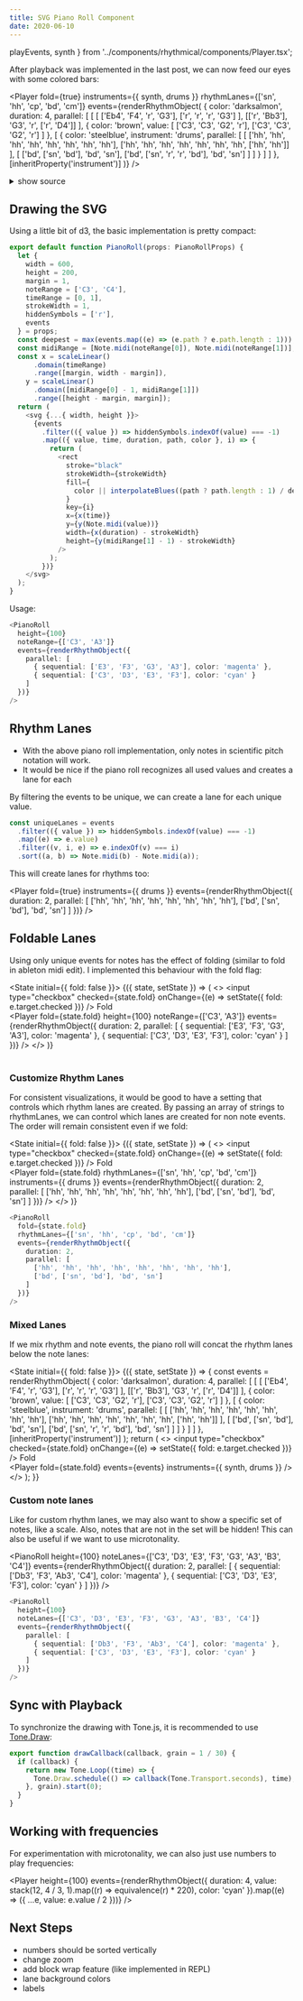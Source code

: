 ```yaml
---
title: SVG Piano Roll Component
date: 2020-06-10
---
```


  playEvents,
  synth
} from '../components/rhythmical/components/Player.tsx';

After playback was implemented in the last post, we can now feed our eyes with some colored bars:

<Player
  fold={true}
  instruments={{ synth, drums }}
  rhythmLanes={['sn', 'hh', 'cp', 'bd', 'cm']}
  events={renderRhythmObject(
    {
      color: 'darksalmon',
      duration: 4,
      parallel: [
        [
          [
            ['Eb4', 'F4', 'r', 'G3'],
            ['r', 'r', 'r', 'G3']
          ],
          [['r', 'Bb3'], 'G3', 'r', ['r', 'D4']]
        ],
        {
          color: 'brown',
          value: [
            ['C3', 'C3', 'G2', 'r'],
            ['C3', 'C3', 'G2', 'r']
          ]
        },
        [
          {
            color: 'steelblue',
            instrument: 'drums',
            parallel: [
              [
                ['hh', 'hh', 'hh', 'hh', 'hh', 'hh', 'hh', 'hh'],
                ['hh', 'hh', 'hh', 'hh', 'hh', 'hh', 'hh', ['hh', 'hh']]
              ],
              [
                ['bd', ['sn', 'bd'], 'bd', 'sn'],
                ['bd', ['sn', 'r', 'r', 'bd'], 'bd', 'sn']
              ]
            ]
          }
        ]
      ]
    },
    [inheritProperty('instrument')]
  )}
/>

<details>
  <summary>show source</summary>

```ts
renderRhythmObject(
  {
    color: 'darksalmon',
    duration: 4,
    parallel: [
      [
        [
          ['Eb4', 'F4', 'r', 'G3'],
          ['r', 'r', 'r', 'G3']
        ],
        [['r', 'Bb3'], 'G3', 'r', ['r', 'D4']]
      ],
      {
        color: 'brown',
        value: [
          ['C3', 'C3', 'G2', 'r'],
          ['C3', 'C3', 'G2', 'r']
        ]
      },
      [
        {
          color: 'steelblue',
          instrument: 'drums',
          parallel: [
            [
              ['hh', 'hh', 'hh', 'hh', 'hh', 'hh', 'hh', 'hh'],
              ['hh', 'hh', 'hh', 'hh', 'hh', 'hh', 'hh', ['hh', 'hh']]
            ],
            [
              ['bd', ['sn', 'bd'], 'bd', 'sn'],
              ['bd', ['sn', 'r', 'r', 'bd'], 'bd', 'sn']
            ]
          ]
        }
      ]
    ]
  },
  [inheritProperty('instrument')]
);
```

</details>

## Drawing the SVG

Using a little bit of d3, the basic implementation is pretty compact:

```js
export default function PianoRoll(props: PianoRollProps) {
  let {
    width = 600,
    height = 200,
    margin = 1,
    noteRange = ['C3', 'C4'],
    timeRange = [0, 1],
    strokeWidth = 1,
    hiddenSymbols = ['r'],
    events
  } = props;
  const deepest = max(events.map((e) => (e.path ? e.path.length : 1)));
  const midiRange = [Note.midi(noteRange[0]), Note.midi(noteRange[1])];
  const x = scaleLinear()
      .domain(timeRange)
      .range([margin, width - margin]),
    y = scaleLinear()
      .domain([midiRange[0] - 1, midiRange[1]])
      .range([height - margin, margin]);
  return (
    <svg {...{ width, height }}>
      {events
        .filter(({ value }) => hiddenSymbols.indexOf(value) === -1)
        .map(({ value, time, duration, path, color }, i) => {
          return (
            <rect
              stroke="black"
              strokeWidth={strokeWidth}
              fill={
                color || interpolateBlues((path ? path.length : 1) / deepest)
              }
              key={i}
              x={x(time)}
              y={y(Note.midi(value))}
              width={x(duration) - strokeWidth}
              height={y(midiRange[1] - 1) - strokeWidth}
            />
          );
        })}
    </svg>
  );
}
```

Usage:

```ts
<PianoRoll
  height={100}
  noteRange={['C3', 'A3']}
  events={renderRhythmObject({
    parallel: [
      { sequential: ['E3', 'F3', 'G3', 'A3'], color: 'magenta' },
      { sequential: ['C3', 'D3', 'E3', 'F3'], color: 'cyan' }
    ]
  })}
/>
```

## Rhythm Lanes

- With the above piano roll implementation, only notes in scientific pitch notation will work.
- It would be nice if the piano roll recognizes all used values and creates a lane for each

By filtering the events to be unique, we can create a lane for each unique value.

```ts
const uniqueLanes = events
  .filter(({ value }) => hiddenSymbols.indexOf(value) === -1)
  .map((e) => e.value)
  .filter((v, i, e) => e.indexOf(v) === i)
  .sort((a, b) => Note.midi(b) - Note.midi(a));
```

This will create lanes for rhythms too:

<Player
  fold={true}
  instruments={{ drums }}
  events={renderRhythmObject({
    duration: 2,
    parallel: [
      ['hh', 'hh', 'hh', 'hh', 'hh', 'hh', 'hh', 'hh'],
      ['bd', ['sn', 'bd'], 'bd', 'sn']
    ]
  })}
/>

## Foldable Lanes

Using only unique events for notes has the effect of folding (similar to fold in ableton midi edit). I implemented this behaviour with the fold flag:

<State initial={{ fold: false }}>
  {({ state, setState }) => (
    <>
      <label>
        <input
          type="checkbox"
          checked={state.fold}
          onChange={(e) => setState({ fold: e.target.checked })}
        />
        Fold
      </label>
      <br />
      <Player
        fold={state.fold}
        height={100}
        noteRange={['C3', 'A3']}
        events={renderRhythmObject({
          duration: 2,
          parallel: [
            { sequential: ['E3', 'F3', 'G3', 'A3'], color: 'magenta' },
            { sequential: ['C3', 'D3', 'E3', 'F3'], color: 'cyan' }
          ]
        })}
      />
    </>
  )}
</State>
<br />
<br />

### Customize Rhythm Lanes

For consistent visualizations, it would be good to have a setting that controls which rhythm lanes are created.
By passing an array of strings to rhythmLanes, we can control which lanes are created for non note events.
The order will remain consistent even if we fold:

<State initial={{ fold: false }}>
  {({ state, setState }) => (
    <>
      <label>
        <input
          type="checkbox"
          checked={state.fold}
          onChange={(e) => setState({ fold: e.target.checked })}
        />
        Fold
      </label>
      <br />
      <Player
        fold={state.fold}
        rhythmLanes={['sn', 'hh', 'cp', 'bd', 'cm']}
        instruments={{ drums }}
        events={renderRhythmObject({
          duration: 2,
          parallel: [
            ['hh', 'hh', 'hh', 'hh', 'hh', 'hh', 'hh', 'hh'],
            ['bd', ['sn', 'bd'], 'bd', 'sn']
          ]
        })}
      />
    </>
  )}
</State>

```ts
<PianoRoll
  fold={state.fold}
  rhythmLanes={['sn', 'hh', 'cp', 'bd', 'cm']}
  events={renderRhythmObject({
    duration: 2,
    parallel: [
      ['hh', 'hh', 'hh', 'hh', 'hh', 'hh', 'hh', 'hh'],
      ['bd', ['sn', 'bd'], 'bd', 'sn']
    ]
  })}
/>
```

### Mixed Lanes

If we mix rhythm and note events, the piano roll will concat the rhythm lanes below the note lanes:

<State initial={{ fold: false }}>
  {({ state, setState }) => {
    const events = renderRhythmObject(
      {
        color: 'darksalmon',
        duration: 4,
        parallel: [
          [
            [
              ['Eb4', 'F4', 'r', 'G3'],
              ['r', 'r', 'r', 'G3']
            ],
            [['r', 'Bb3'], 'G3', 'r', ['r', 'D4']]
          ],
          {
            color: 'brown',
            value: [
              ['C3', 'C3', 'G2', 'r'],
              ['C3', 'C3', 'G2', 'r']
            ]
          },
          [
            {
              color: 'steelblue',
              instrument: 'drums',
              parallel: [
                [
                  ['hh', 'hh', 'hh', 'hh', 'hh', 'hh', 'hh', 'hh'],
                  ['hh', 'hh', 'hh', 'hh', 'hh', 'hh', 'hh', ['hh', 'hh']]
                ],
                [
                  ['bd', ['sn', 'bd'], 'bd', 'sn'],
                  ['bd', ['sn', 'r', 'r', 'bd'], 'bd', 'sn']
                ]
              ]
            }
          ]
        ]
      },
      [inheritProperty('instrument')]
    );
    return (
      <>
        <label>
          <input
            type="checkbox"
            checked={state.fold}
            onChange={(e) => setState({ fold: e.target.checked })}
          />
          Fold
        </label>
        <br />
        <Player
          fold={state.fold}
          events={events}
          instruments={{ synth, drums }}
        />
      </>
    );
  }}
</State>

### Custom note lanes

Like for custom rhythm lanes, we may also want to show a specific set of notes, like a scale.
Also, notes that are not in the set will be hidden! This can also be useful if we want to use microtonality.

<PianoRoll
  height={100}
  noteLanes={['C3', 'D3', 'E3', 'F3', 'G3', 'A3', 'B3', 'C4']}
  events={renderRhythmObject({
    duration: 2,
    parallel: [
      { sequential: ['Db3', 'F3', 'Ab3', 'C4'], color: 'magenta' },
      { sequential: ['C3', 'D3', 'E3', 'F3'], color: 'cyan' }
    ]
  })}
/>

```ts
<PianoRoll
  height={100}
  noteLanes={['C3', 'D3', 'E3', 'F3', 'G3', 'A3', 'B3', 'C4']}
  events={renderRhythmObject({
    parallel: [
      { sequential: ['Db3', 'F3', 'Ab3', 'C4'], color: 'magenta' },
      { sequential: ['C3', 'D3', 'E3', 'F3'], color: 'cyan' }
    ]
  })}
/>
```

## Sync with Playback

To synchronize the drawing with Tone.js, it is recommended to use [Tone.Draw](https://tonejs.github.io/docs/r13/Draw):

```ts
export function drawCallback(callback, grain = 1 / 30) {
  if (callback) {
    return new Tone.Loop((time) => {
      Tone.Draw.schedule(() => callback(Tone.Transport.seconds), time);
    }, grain).start(0);
  }
}
```

## Working with frequencies

For experimentation with microtonality, we can also just use numbers to play frequencies:

<Player
  height={100}
  events={renderRhythmObject({
    duration: 4,
    value: stack(12, 4 / 3, 1).map((r) => equivalence(r) * 220),
    color: 'cyan'
  }).map((e) => ({ ...e, value: e.value / 2 }))}
/>

## Next Steps

- numbers should be sorted vertically
- change zoom
- add block wrap feature (like implemented in REPL)
- lane background colors
- labels
